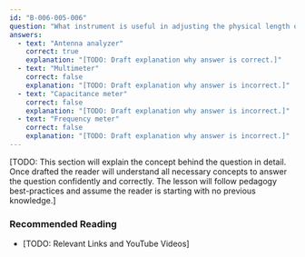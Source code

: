 ```yaml
---
id: "B-006-005-006"
question: "What instrument is useful in adjusting the physical length of an antenna?"
answers:
  - text: "Antenna analyzer"
    correct: true
    explanation: "[TODO: Draft explanation why answer is correct.]"
  - text: "Multimeter"
    correct: false
    explanation: "[TODO: Draft explanation why answer is incorrect.]"
  - text: "Capacitance meter"
    correct: false
    explanation: "[TODO: Draft explanation why answer is incorrect.]"
  - text: "Frequency meter"
    correct: false
    explanation: "[TODO: Draft explanation why answer is incorrect.]"
---
```


[TODO: This section will explain the concept behind the question in detail. Once drafted the reader will understand all necessary concepts to answer the question confidently and correctly. The lesson will follow pedagogy best-practices and assume the reader is starting with no previous knowledge.]

### Recommended Reading

- [TODO: Relevant Links and YouTube Videos]

